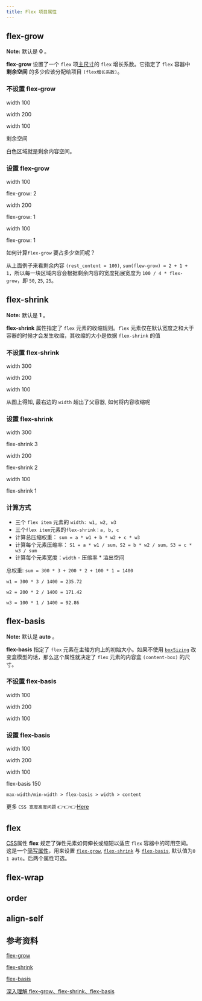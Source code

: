 ```yaml
---
title: Flex 项目属性
---
```


## flex-grow

**Note:** 默认是 **0** 。

**flex-grow** 设置了一个 `flex` 项[主尺寸](https://www.w3.org/TR/css-flexbox/#main-size)的 `flex` 增长系数。它指定了 `flex` 容器中 **剩余空间** 的多少应该分配给项目 `(flex增长系数)`。

### 不设置 flex-grow

<div
  style={{
    margin: '10px',
    display: 'flex',
    width: '500px',
    height: '200px',
    background: '#fff',
    color: '#000',
    textAlign: 'center',
    border: '1px solid red',
    boxSizing: 'content-box',
  }}
>
  <div
    style={{
      width: '100px',
      background: '#e84242',
    }}
  >
    <p>width 100</p>
  </div>
  <div
    style={{
      width: '200px',
      background: '#44ff76',
    }}
  >
    <p>width 200</p>
  </div>
  <div
    style={{
      width: '100px',
      background: '#61dafb',
    }}
  >
    <p>width 100</p>
  </div>
  <p>剩余空间</p>
</div>

白色区域就是剩余内容空间。

### 设置 flex-grow

<div
  style={{
    margin: '10px',
    display: 'flex',
    width: '500px',
    height: '200px',
    background: '#fff',
    color: '#000',
    textAlign: 'center',
    border: '1px solid red',
    boxSizing: 'content-box',
  }}
>
  <div
    style={{
      width: '100px',
      flexGrow: '2',
      background: '#e84242',
    }}
  >
    <p>width 100</p>
    <p>flex-grow: 2</p>
  </div>
  <div
    style={{
      width: '200px',
      flexGrow: '1',
      background: '#44ff76',
    }}
  >
    <p>width 200</p>
    <p>flex-grow: 1</p>
  </div>
  <div
    style={{
      width: '100px',
      flexGrow: '1',
      background: '#61dafb',
    }}
  >
    <p>width 100</p>
    <p>flex-grow: 1</p>
  </div>
</div>

如何计算`flex-grow` 要占多少空间呢？

从上面例子来看剩余内容 `(rest_content = 100)`, `sum(flew-grow) = 2 + 1 + 1`，所以每一块区域内容会根据剩余内容的宽度拓展宽度为 `100 / 4 * flex-grow`，即 `50`, `25`, `25`。

## flex-shrink

**Note:** 默认是 **1** 。

**flex-shrink** 属性指定了 `flex` 元素的收缩规则。`flex` 元素仅在默认宽度之和大于容器的时候才会发生收缩，其收缩的大小是依据 `flex-shrink` 的值

### 不设置 flex-shrink

<div
  style={{
    margin: '10px',
    display: 'flex',
    width: '500px',
    height: '200px',
    background: '#fff',
    color: '#000',
    textAlign: 'center',
    border: '1px solid red',
    boxSizing: 'content-box',
  }}
>
  <div
    style={{
      width: '300px',
      background: '#e84242',
    }}
  >
    <p>width 300</p>
  </div>
  <div
    style={{
      width: '200px',
      background: '#44ff76',
    }}
  >
    <p>width 200</p>
  </div>
  <div
    style={{
      width: '100px',
      background: '#61dafb',
    }}
  >
    <p>width 100</p>
  </div>
</div>

从图上得知, 最右边的 `width` 超出了父容器, 如何将内容收缩呢

### 设置 flex-shrink

<div
  style={{
    margin: '10px',
    display: 'flex',
    width: '500px',
    height: '200px',
    background: '#fff',
    color: '#000',
    textAlign: 'center',
    border: '1px solid red',
    boxSizing: 'content-box',
  }}
>
  <div
    style={{
      width: '300px',
      background: '#e84242',
      flexShrink: '3',
    }}
  >
    <p>width 300</p>
    <p>flex-shrink 3</p>
  </div>
  <div
    style={{
      width: '200px',
      background: '#44ff76',
      flexShrink: '2',
    }}
  >
    <p>width 200</p>
    <p>flex-shrink 2</p>
  </div>
  <div
    style={{
      width: '100px',
      background: '#61dafb',
      flexShrink: '1',
    }}
  >
    <p>width 100</p>
    <p>flex-shrink 1</p>
  </div>
</div>

### 计算方式

-   三个 `flex item` 元素的 `width: w1, w2, w3`
-   三个`flex item`元素的`flex-shrink：a, b, c`
-   计算总压缩权重： `sum = a * w1 + b * w2 + c * w3`
-   计算每个元素压缩率： `S1 = a * w1 / sum，S2 = b * w2 / sum，S3 = c * w3 / sum`
-   计算每个元素宽度：`width` - 压缩率 \* 溢出空间

总权重: `sum = 300 * 3 + 200 * 2 + 100 * 1 = 1400`

`w1 = 300 * 3 / 1400 = 235.72`

`w2 = 200 * 2 / 1400 = 171.42`

`w3 = 100 * 1 / 1400 = 92.86`

## flex-basis

**Note:** 默认是 **auto** 。

**flex-basis** 指定了 `flex` 元素在主轴方向上的初始大小。如果不使用 [`boxSizing`](https://developer.mozilla.org/zh-CN/docs/Web/CSS/boxSizing) 改变盒模型的话，那么这个属性就决定了 `flex` 元素的内容盒 `(content-box)` 的尺寸。

### 不设置 flex-basis

<div
  style={{
    margin: '10px',
    display: 'flex',
    width: '500px',
    height: '200px',
    background: '#fff',
    color: '#000',
    textAlign: 'center',
    border: '1px solid red',
    boxSizing: 'content-box',
  }}
>
  <div
    style={{
      width: '100px',
      background: '#e84242',
    }}
  >
    <p>width 100</p>
  </div>
  <div
    style={{
      width: '200px',
      background: '#44ff76',
    }}
  >
    <p>width 200</p>
  </div>
  <div
    style={{
      width: '100px',
      background: '#61dafb',
    }}
  >
    <p>width 100</p>
  </div>
</div>

### 设置 flex-basis

<div
  style={{
    margin: '10px',
    display: 'flex',
    width: '500px',
    height: '200px',
    background: '#fff',
    color: '#000',
    textAlign: 'center',
    border: '1px solid red',
    boxSizing: 'content-box',
  }}
>
  <div
    style={{
      width: '100px',
      background: '#e84242',
    }}
  >
    <p>width 100</p>
  </div>
  <div
    style={{
      width: '200px',
      background: '#44ff76',
    }}
  >
    <p>width 200</p>
  </div>
  <div
    style={{
      width: '100px',
      background: '#61dafb',
      flexBasis: '150px',
    }}
  >
    <p>width 100</p>
    <p>flex-basis 150</p>
  </div>
</div>

```
max-width/min-width > flex-basis > width > content
```

更多 `CSS 宽度高度问题` 👉👉👉[Here](./css/width-height-properties.md)

## flex

[CSS](https://developer.mozilla.org/zh-CN/css)属性 **flex** 规定了弹性元素如何伸长或缩短以适应 `flex` 容器中的可用空间。这是一个[简写属性](https://developer.mozilla.org/zh-CN/docs/Web/CSS/Shorthand_properties)，用来设置 [`flex-grow`](https://developer.mozilla.org/zh-CN/docs/Web/CSS/flex-grow), [`flex-shrink`](https://developer.mozilla.org/zh-CN/docs/Web/CSS/flex-shrink) 与 [`flex-basis`](https://developer.mozilla.org/zh-CN/docs/Web/CSS/flex-basis), 默认值为`0 1 auto`。后两个属性可选。

## flex-wrap

## order

## align-self

## 参考资料

[flex-grow](https://developer.mozilla.org/zh-CN/docs/Web/CSS/flex-grow)

[flex-shrink](https://developer.mozilla.org/zh-CN/docs/Web/CSS/flex-shrink)

[flex-basis](https://developer.mozilla.org/zh-CN/docs/Web/CSS/flex-basis)

[深入理解 flex-grow、flex-shrink、flex-basis](https://juejin.im/post/6844904016439148551)
